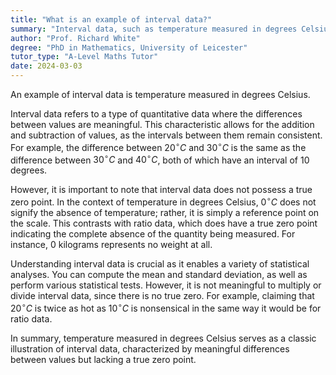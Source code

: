 ```yaml
---
title: "What is an example of interval data?"
summary: "Interval data, such as temperature measured in degrees Celsius, represents numerical values where the difference between measurements is meaningful, but there is no true zero point."
author: "Prof. Richard White"
degree: "PhD in Mathematics, University of Leicester"
tutor_type: "A-Level Maths Tutor"
date: 2024-03-03
---
```


An example of interval data is temperature measured in degrees Celsius.

Interval data refers to a type of quantitative data where the differences between values are meaningful. This characteristic allows for the addition and subtraction of values, as the intervals between them remain consistent. For example, the difference between $20^\circ C$ and $30^\circ C$ is the same as the difference between $30^\circ C$ and $40^\circ C$, both of which have an interval of $10$ degrees.

However, it is important to note that interval data does not possess a true zero point. In the context of temperature in degrees Celsius, $0^\circ C$ does not signify the absence of temperature; rather, it is simply a reference point on the scale. This contrasts with ratio data, which does have a true zero point indicating the complete absence of the quantity being measured. For instance, $0$ kilograms represents no weight at all.

Understanding interval data is crucial as it enables a variety of statistical analyses. You can compute the mean and standard deviation, as well as perform various statistical tests. However, it is not meaningful to multiply or divide interval data, since there is no true zero. For example, claiming that $20^\circ C$ is twice as hot as $10^\circ C$ is nonsensical in the same way it would be for ratio data.

In summary, temperature measured in degrees Celsius serves as a classic illustration of interval data, characterized by meaningful differences between values but lacking a true zero point.
    